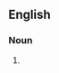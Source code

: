 {{also|Milliners|milliner's}}

==English==

===Noun===
{{head|en|noun plural form}}

# {{plural of|milliner|lang=en}}